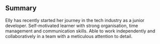 ## Summary

Elly has recently started her journey in the tech industry as a junior developer. Self-motivated learner with strong organisation, time management and communication skills. Able to work independently and collaboratively in a team with a meticulous attention to detail.
